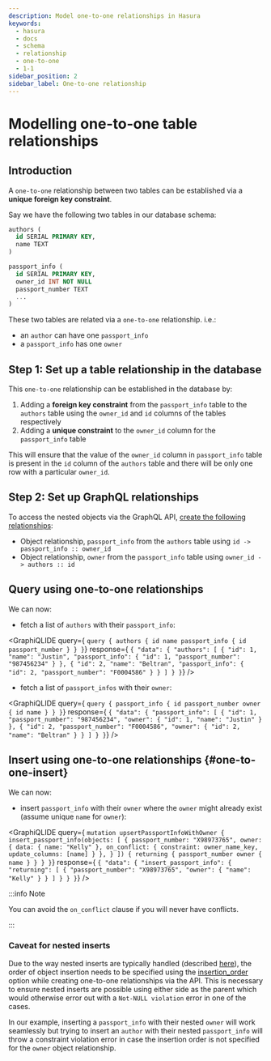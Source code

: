```yaml
---
description: Model one-to-one relationships in Hasura
keywords:
  - hasura
  - docs
  - schema
  - relationship
  - one-to-one
  - 1-1
sidebar_position: 2
sidebar_label: One-to-one relationship
---
```



# Modelling one-to-one table relationships

## Introduction

A `one-to-one` relationship between two tables can be established via a
**unique foreign key constraint**.

Say we have the following two tables in our database schema:

```sql
authors (
  id SERIAL PRIMARY KEY,
  name TEXT
)

passport_info (
  id SERIAL PRIMARY KEY,
  owner_id INT NOT NULL
  passport_number TEXT
  ...
)
```

These two tables are related via a `one-to-one` relationship. i.e.:

-   an `author` can have one `passport_info`
-   a `passport_info` has one `owner`

## Step 1: Set up a table relationship in the database

This `one-to-one` relationship can be established in the database by:

1.  Adding a **foreign key constraint** from the `passport_info` table
    to the `authors` table using the `owner_id` and `id` columns of the
    tables respectively
2.  Adding a **unique constraint** to the `owner_id` column for the
    `passport_info` table

This will ensure that the value of the `owner_id` column in
`passport_info` table is present in the `id` column of the `authors`
table and there will be only one row with a particular `owner_id`.

## Step 2: Set up GraphQL relationships

To access the nested objects via the GraphQL API,
[create the following relationships](/graphql/core/databases/postgres/schema/table-relationships/create.mdx):

-   Object relationship, `passport_info` from the `authors` table using
    `id -> passport_info :: owner_id`
-   Object relationship, `owner` from the `passport_info` table using
    `owner_id -> authors :: id`

## Query using one-to-one relationships

We can now:

-   fetch a list of `authors` with their `passport_info`:

<GraphiQLIDE
  query={
 `query {
  authors {
    id
    name
    passport_info {
      id
      passport_number
    }
  }
 }`}
  response={
 `{
  "data": {
    "authors": [
      {
        "id": 1,
        "name": "Justin",
        "passport_info": {
          "id": 1,
          "passport_number": "987456234"
        }
      },
      {
        "id": 2,
        "name": "Beltran",
        "passport_info": {
          "id": 2,
          "passport_number": "F0004586"
        }
      }
    ]
  }
 }`}
/>

-   fetch a list of `passport_infos` with their `owner`:

<GraphiQLIDE
  query={
 `query {
  passport_info {
    id
    passport_number
    owner {
      id
      name
    }
  }
 }`}
  response={
 `{
  "data": {
    "passport_info": [
      {
        "id": 1,
        "passport_number": "987456234",
        "owner": {
          "id": 1,
          "name": "Justin"
        }
      },
      {
        "id": 2,
        "passport_number": "F0004586",
        "owner": {
          "id": 2,
          "name": "Beltran"
        }
      }
    ]
  }
 }`}
/>

## Insert using one-to-one relationships {#one-to-one-insert}

We can now:

-   insert `passport_info` with their `owner` where the `owner` might
    already exist (assume unique `name` for `owner`):

<GraphiQLIDE
  query={
 `mutation upsertPassportInfoWithOwner {
  insert_passport_info(objects: [
    {
      passport_number: "X98973765",
      owner: {
        data: {
          name: "Kelly"
        },
        on_conflict: {
          constraint: owner_name_key,
          update_columns: [name]
        }
      },
    }
  ]) {
    returning {
      passport_number
      owner {
        name
      }
    }
  }
 }`}
  response={
 `{
  "data": {
    "insert_passport_info": {
      "returning": [
        {
          "passport_number": "X98973765",
          "owner": {
            "name": "Kelly"
          }
        }
      ]
    }
  }
 }`}
/>

:::info Note

You can avoid the `on_conflict` clause if you will never have conflicts.

:::

### Caveat for nested inserts

Due to the way nested inserts are typically handled (described [here](/graphql/core/databases/postgres/mutations/insert.mdx#pg-nested-inserts)), the order of object insertion needs to be
specified using the [insertion_order](/graphql/core/api-reference/syntax-defs.mdx#objrelusingmanualmapping) option
while creating one-to-one relationships via the API. This is necessary
to ensure nested inserts are possible using either side as the parent
which would otherwise error out with a `Not-NULL violation` error in one
of the cases.

In our example, inserting a `passport_info` with their nested `owner`
will work seamlessly but trying to insert an `author` with their nested
`passport_info` will throw a constraint violation error in case the
insertion order is not specified for the `owner` object relationship.
